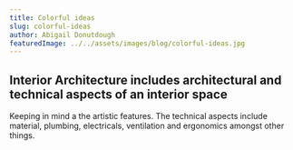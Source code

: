 ```yaml
---
title: Colorful ideas
slug: colorful-ideas
author: Abigail Donutdough
featuredImage: ../../assets/images/blog/colorful-ideas.jpg
---
```


## Interior Architecture includes architectural and technical aspects of an interior space

Keeping in mind a the artistic features. The technical aspects include material, plumbing, electricals, ventilation and ergonomics amongst other things.
